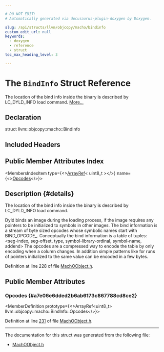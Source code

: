 ```yaml
---

# DO NOT EDIT!
# Automatically generated via docusaurus-plugin-doxygen by Doxygen.

slug: /api/structs/llvm/objcopy/macho/bindinfo
custom_edit_url: null
keywords:
  - doxygen
  - reference
  - struct
toc_max_heading_level: 3

---
```





# The `BindInfo` Struct Reference

<DoxygenPage pluginConfig={pluginConfig}>

The location of the bind info inside the binary is described by LC&#95;DYLD&#95;INFO load command. <a href="#details">More...</a>

## Declaration

<CodeBlock>struct llvm::objcopy::macho::BindInfo</CodeBlock>

## Included Headers

<IncludesList>
<IncludesListItem
  filePath="ObjCopy/MachO/MachOObject.h"
  permalink="/docs/api/files/lib/lib/objcopy/lib/objcopy/macho/machoobject-h"
  isLocal="true" />
</IncludesList>

## Public Member Attributes Index

<MembersIndex>

<MembersIndexItem
  type={<><a href="/docs/api/classes/llvm/arrayref">ArrayRef</a>&lt; uint8&#95;t &gt;</>}
  name={<><a href="#a7e06e6dded2b6ab6173c867788cd8ce2">Opcodes</a></>}>
</MembersIndexItem>

</MembersIndex>

## Description {#details}

The location of the bind info inside the binary is described by LC&#95;DYLD&#95;INFO load command.

Dyld binds an image during the loading process, if the image requires any pointers to be initialized to symbols in other images. The bind information is a stream of byte sized opcodes whose symbolic names start with BIND&#95;OPCODE&#95;. Conceptually the bind information is a table of tuples: &lt;seg-index, seg-offset, type, symbol-library-ordinal, symbol-name, addend&gt; The opcodes are a compressed way to encode the table by only encoding when a column changes. In addition simple patterns like for runs of pointers initialized to the same value can be encoded in a few bytes.

Definition at line 228 of file <a href="/docs/api/files/lib/lib/objcopy/lib/objcopy/macho/machoobject-h">MachOObject.h</a>.

<SectionDefinition>

## Public Member Attributes

### Opcodes {#a7e06e6dded2b6ab6173c867788cd8ce2}

<MemberDefinition
  prototype={<>ArrayRef&lt;uint8&#95;t&gt; llvm::objcopy::macho::BindInfo::Opcodes</>}>

Definition at line <a href="/docs/api/files/lib/lib/objcopy/lib/objcopy/macho/machoobject-h/#l00231">231</a> of file <a href="/docs/api/files/lib/lib/objcopy/lib/objcopy/macho/machoobject-h">MachOObject.h</a>.
</MemberDefinition>

</SectionDefinition>

<hr/>

The documentation for this struct was generated from the following file:

<ul>
<li><a href="/docs/api/files/lib/lib/objcopy/lib/objcopy/macho/machoobject-h">MachOObject.h</a></li>
</ul>

</DoxygenPage>
